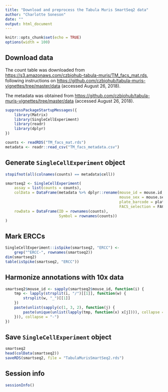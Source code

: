 ```yaml
---
title: "Download and preprocess the Tabula Muris SmartSeq2 data"
author: "Charlotte Soneson"
date: ""
output: html_document
---
```


```r
knitr::opts_chunk$set(echo = TRUE)
options(width = 100)
```

## Download data

The count table was downloaded from [https://s3.amazonaws.com/czbiohub-tabula-muris/TM_facs_mat.rds](https://s3.amazonaws.com/czbiohub-tabula-muris/TM_facs_mat.rds), following instructions on [https://github.com/czbiohub/tabula-muris-vignettes/tree/master/data](https://github.com/czbiohub/tabula-muris-vignettes/tree/master/data) (accessed August 26, 2018).

The metadata was obtained from [https://github.com/czbiohub/tabula-muris-vignettes/tree/master/data](https://github.com/czbiohub/tabula-muris-vignettes/tree/master/data) (accessed August 26, 2018).

```r
suppressPackageStartupMessages({
    library(Matrix)
    library(SingleCellExperiment)
    library(readr)
    library(dplyr)
})

counts <- readRDS("TM_facs_mat.rds")
metadata <- readr::read_csv("TM_facs_metadata.csv")
```

## Generate `SingleCellExperiment` object

```r
stopifnot(all(colnames(counts) == metadata$cell))

smartseq2 <- SingleCellExperiment(
    assay = list(counts = counts),
    colData = DataFrame(metadata %>% dplyr::rename(mouse_id = mouse.id,
                                                   mouse_sex = mouse.sex,
                                                   plate_barcode = plate.barcode,
                                                   FACS_selection = FACS.selection)),
    rowData = DataFrame(ID = rownames(counts),
                        Symbol = rownames(counts))
)
```

## Mark ERCCs

```r
SingleCellExperiment::isSpike(smartseq2, "ERCC") <- 
    grep("^ERCC-", rownames(smartseq2))
dim(smartseq2)
table(isSpike(smartseq2, "ERCC"))
```

## Harmonize annotations with 10x data

```r
smartseq2$mouse_id <- sapply(smartseq2$mouse_id, function(i) {
    tmp <- lapply(strsplit(i, "/")[[1]], function(w) {
        strsplit(w, "_")[[1]]
    })
    paste(unlist(sapply(c(1, 3, 2), function(j) {
        paste(unique(unlist(lapply(tmp, function(x) x[j]))), collapse = "/")
    })), collapse = "-")
})
```

## Save `SingleCellExperiment` object

```r
smartseq2
head(colData(smartseq2))
saveRDS(smartseq2, file = "TabulaMurisSmartSeq2.rds")
```

## Session info

```r
sessionInfo()
```
